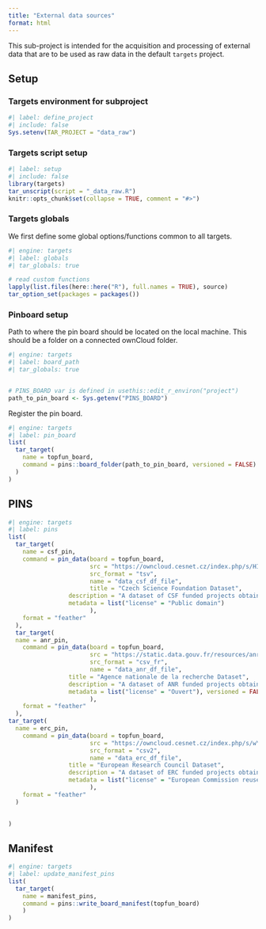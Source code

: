 ```yaml
---
title: "External data sources"
format: html
---
```


This sub-project is intended for the acquisition and processing of external data that are to be used as raw data in the default `targets` project.

## Setup

### Targets environment for subproject

```r
#| label: define_project
#| include: false
Sys.setenv(TAR_PROJECT = "data_raw")
```

### Targets script setup

```r
#| label: setup
#| include: false
library(targets)
tar_unscript(script = "_data_raw.R")
knitr::opts_chunk$set(collapse = TRUE, comment = "#>")
```


### Targets globals

We first define some global options/functions common to all targets.

```r
#| engine: targets
#| label: globals
#| tar_globals: true

# read custom functions
lapply(list.files(here::here("R"), full.names = TRUE), source)
tar_option_set(packages = packages())
```

### Pinboard setup

Path to where the pin board should be located on the local machine. This should be a folder on a connected ownCloud folder.
```r
#| engine: targets
#| label: board_path
#| tar_globals: true


# PINS_BOARD var is defined in usethis::edit_r_environ("project")
path_to_pin_board <- Sys.getenv("PINS_BOARD")
```

Register the pin board.

```r
#| engine: targets
#| label: pin_board
list(
  tar_target(
    name = topfun_board,
    command = pins::board_folder(path_to_pin_board, versioned = FALSE)
  )
)
```

## PINS

```r
#| engine: targets
#| label: pins
list(
  tar_target(
    name = csf_pin,
    command = pin_data(board = topfun_board,
                       src = "https://owncloud.cesnet.cz/index.php/s/HIm7FEYQIMfoBuu/download",
                       src_format = "tsv",
                       name = "data_csf_df_file",
                       title = "Czech Science Foundation Dataset",
                 description = "A dataset of CSF funded projects obtained from the CEP database.",
                 metadata = list("license" = "Public domain")
                       ),
    format = "feather"
  ),
  tar_target(
  name = anr_pin,
    command = pin_data(board = topfun_board,
                       src = "https://static.data.gouv.fr/resources/anr-01-projets-anr-dos-detail-des-projets-et-des-partenaires/20230705-101003/anr-dos-depuis-2010-projets-finances-20230705-projets.csv",
                       src_format = "csv_fr",
                       name = "data_anr_df_file", 
                 title = "Agence nationale de la recherche Dataset",
                 description = "A dataset of ANR funded projects obtained from https://www.data.gouv.fr/fr/datasets/r/87d29a24-392e-4a29-a009-83eddcff3e66.",
                 metadata = list("license" = "Ouvert"), versioned = FALSE
                       ),
    format = "feather"
  ),
tar_target(
  name = erc_pin,
    command = pin_data(board = topfun_board,
                       src = "https://owncloud.cesnet.cz/index.php/s/wYTYM2o5Tj1xr8j/download",
                       src_format = "csv2",
                       name = "data_erc_df_file", 
                 title = "European Research Council Dataset",
                 description = "A dataset of ERC funded projects obtained from CORDIS database",
                 metadata = list("license" = "European Commission reuse notice"), versioned = FALSE
                       ),
    format = "feather"
  )

  
)
```


## Manifest
```r
#| engine: targets
#| label: update_manifest_pins
list(
  tar_target(
    name = manifest_pins,
    command = pins::write_board_manifest(topfun_board)
    )
)
```